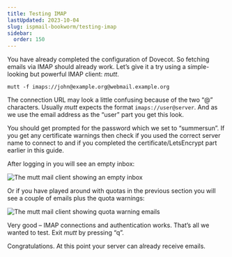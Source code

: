 ```yaml
---
title: Testing IMAP
lastUpdated: 2023-10-04
slug: ispmail-bookworm/testing-imap
sidebar:
  order: 150
---
```


You have already completed the configuration of Dovecot. So fetching emails via IMAP should already work. Let’s give it
a try using a simple-looking but powerful IMAP client: _mutt_.

```
mutt -f imaps://john@example.org@webmail.example.org
```

The connection URL may look a little confusing because of the two “@” characters. Usually _mutt_ expects the format
`imaps://user@server`. And as we use the email address as the “user” part you get this look.

You should get prompted for the password which we set to “summersun”. If you get any certificate warnings then check if
you used the correct server name to connect to and if you completed the certificate/LetsEncrypt part earlier in this
guide.

After logging in you will see an empty inbox:

![The mutt mail client showing an empty inbox](images/testing-imap-mutt-empty-inbox.png)

Or if you have played around with quotas in the previous section you will see a couple of emails plus the quota
warnings:

![The mutt mail client showing quota warning emails](images/testing-imap-mutt-inbox-quota-mails.png)

Very good – IMAP connections and authentication works. That’s all we wanted to test. Exit _mutt_ by pressing “q”.

Congratulations. At this point your server can already receive emails.
